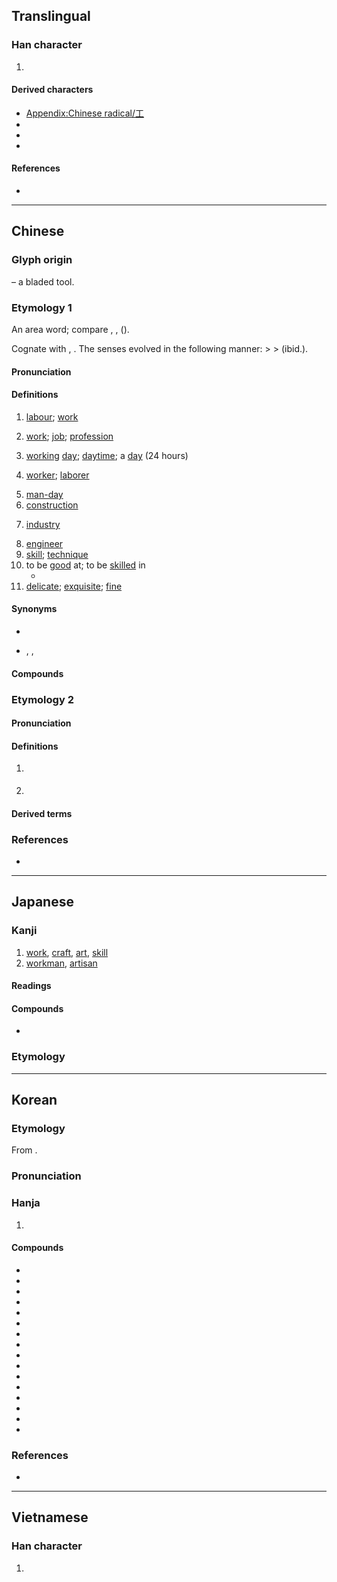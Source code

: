 {{also|エ|ㆲ|Appendix:Variations of "i"|uni=auto}}
{{character info}}
{{character info|⼯}}
==Translingual==
{{stroke order|type=animate}}

===Han character===
{{Han char|rn=48|rad=工|as=00|sn=3|four=10100|canj=MLM|ids=⿱一丄,⿱丅一}}

# {{mul-kangxi radical-def}}

====Derived characters====
* [[Appendix:Chinese radical/工]]
* {{l|mul|[[仜]], [[冮]], [[叿]], [[𡉎]], [[妅]], [[屸]], [[𢓁]], [[𢖷]], [[扛]], [[江]], [[𨸖]], [[𪰆]], [[杠]], [[𬇔]], [[灴]], [[玒]], [[肛]], [[𬒬]], [[𥃽]], [[矼]], [[𧘍]], [[䉺]], [[紅]]([[红]]), [[缸]], [[羾]], [[𦔸]], [[舡]], [[虹]], [[𧢸]], [[訌]]([[讧]]), [[䜫]], [[豇]], [[䞑]], [[𨊧]], [[釭]]([[𮣲]]), [[𬛀]], [[䪦]], [[䫹]], [[𮨷]], [[魟]]([[𫚉]]), [[𩾬]]}}
* {{l|mul|[[𠃖]], [[㓛]], [[㓚]], [[功]], [[卭]], [[㣉]], [[邛]], [[攻]], [[𣢈]], [[瓨]], [[𦏼]], [[𧈬]], [[𨾊]], [[項]]([[项]]), [[䲨]]([[𬷾]]), [[𭄟]], [[𡉐]], [[𢖶]], [[汞]], [[𭴃]], [[𥁁]], [[𬎥]], [[𦏺]], [[𧈫]], [[貢]]([[贡]]), [[𫔙]], [[𣒳]], [[𭘎]], [[仝]], [[㒰]], [[𡧇]], [[𡰱]], [[㞬]], [[𭠀]], [[𭥐]], [[杢]], [[巠]], [[𦒳]], [[𥃿]], [[𫀧]], [[空]], [[笁]], [[𬛸]], [[𠱯]], [[匞]], [[式]], [[疘]], [[𢒄]], [[𬮚]], [[𡆬]], [[噐]], [[𤔌]]}}
* {{l|mul|[[𠵋]], [[𡥴]], [[𦁻]], [[𠽇]], [[𡐘]], [[𢝘]], [[揑]], [[湼]], [[䛼]], [[毁]], [[恐]], [[𦅛]], [[滘]], [[壽]], [[尋]], [[㝷]]}}

====References====
* {{Han ref|kx=0325.010|dkj=08714|dj=0626.020|hdz=10410.060|uh=5DE5|ud=24037|bh=A475|bd=42101}}

----

==Chinese==
{{zh-forms|alt=𠜝,㠪,𢀚,𢒅,㣉,𢒄}}

===Glyph origin===
{{Han etym}}
{{liushu|p}} – a bladed tool.

===Etymology 1===
An area word; compare {{cog|my|ခိုင်း||to order or ask someone to do something}}, {{cog|omx|kloñ|tr=kloɲ|t=to work}}, {{cog|omx|klon|tr=klon|t=to have charge of cultivation}} ({{zh-ref|Schuessler, 2007}}).

Cognate with {{och-l|功|merit; achievement}}, {{och-l|攻|to attack}}. The senses evolved in the following manner: {{zh-l|*工|work artisan}} > {{zh-l|*功|merit; achievement}} > {{zh-l|*攻|to attack}} (ibid.).

====Pronunciation====
{{zh-pron
|m=gōng
|ma=Zh-gōng.oga
|m-s=gong1
|dg=гун1
|c=gung1
|c-t=guung1
|g=gung1
|h=pfs=kûng;gd=gung1
|j=gung1
|mb=gó̤ng
|md=gĕ̤ng/gŭng
|md_note=gĕ̤ng - vernacular; gŭng - literary
|mn=ml,jj,ha,zp,tw:kong/ml,jj,ha,zp,tw,sg:kang/tw,xm,zz:khang
|mn_note=kong - literary; kang - vernacular; khang - vernacular (in {{zh-l|*工課}})
|mn-t=gang1/gong1
|mn-t_note=gong1 - one of the symbols in Gongchepu
|w=1kon
|x=gong1
|mc=y
|oc=y
|cat=n
}}

====Definitions====
{{zh-hanzi}}

# [[labour]]; [[work]] {{zh-mw|c:份}}
#: {{zh-x|工作|work}}
#: {{zh-x|罷工|to strike}}
#: {{zh-x|偷工減料|to do shoddy work and use inferior materials}}
# {{lb|zh|regional|or|dialectal|including|Southeast Asia}} [[work]]; [[job]]; [[profession]] {{zh-mw|c:份}}
#: {{zh-x|你 做 什麼 工？|What is your '''job'''?}}
#: {{zh-x|你 失業\失 咗 失業\業 咁 耐，仲 唔 快 啲 搵 返 份 工！|It's been a while since you lost your job; you need to find a new job soon!|C|ref={{l|zh||開放詞典}} [Kaifang Cidian]}}
# {{lb|zh|Min Bei|Min Dong|Min Nan}} [[working]] [[day]]; [[daytime]]; a [[day]] (24 hours)
# [[worker]]; [[laborer]]
#: {{zh-x|女工|female worker}}
#: {{zh-x|礦工|miner}}
#: {{zh-x|陶瓷工|potter}}
#: {{zh-x|工農|workers and peasants}}
# [[man-day]]
# [[construction]]
#: {{zh-x|工地|'''construction''' site}}
#: {{zh-x|竣工|to finish '''construction'''}}
# [[industry]]
#: {{zh-x|化工|chemical industry}}
# [[engineer]]
# [[skill]]; [[technique]]
# to be [[good]] at; to be [[skilled]] in
#* {{zh-x|昔者 ^舜 工 於 使 人，^造-父 工 於 使 馬。||ref=Hanshi Waizhuan}}
# [[delicate]]; [[exquisite]]; [[fine]]
#: {{zh-x|工巧|delicate; exquisite}}

====Synonyms====
* {{sense|time period}}
{{zh-dial|天}}
* {{sense|work}} {{zh-l|活}}, {{zh-l|事}}, {{zh-l|工作}}
{{zh-dial|職業}}

====Compounds====
{{zh-der|hide_pron=1|一工兒|上工|下工|交工|人工|代工|件工|做工|停工|偷工減料|傭工|共工|兵工|冶工|冷加工|出工|刀鑷工|分工|分工整合|刻工|剃工|加工|加工區|加工品|動工|勞工|包工|包工連鎖|包身工|化工|半工半讀|同工同酬|同工異曲|同工異調|名工|員工|唱工|圖工|圬工|坌工|城工|壩工|士農工商|壯工|夜工|大工|大工告成|天工|天工開物|女工|奴工|學徒工|完工|宗工|射工|小工|工事|工人|工件|工作|工傷|工價|工兵|工具|工力|工力悉敵|工務局|工匠|工區|工友|工商|工地|工地秀|工場|工場動員|工夫|工女|工字鋼|工學|工學院|工寮|工專|工尺|工尺字|工尺譜|工巧|工師|工廠|工役|工徒|工心計|工房|工拙|工效|工整|工料|工時|工會|工期|工本|工本費|工本飯米|工架|工棚|工業|工楷|工模|工正|工段|工潮|工率|工用|工研院|工碼兒|工礦|工科|工程|工種|工竣|工筆|工筆畫|工細|工緻|工致|工薪|工藝|工蜂|工蟻|工課|工讀|工讀生|工資|工賑|工農兵|工運|工部|工錢|工間操|工關|工頭|工顧錢|工食|工齡|巧奪天工|巧工|師工|幫工|底工|彈性工時|復工|德言工貌|志工|忙工|怠工|情詞易工|手工|打工|技工|捆工|攬工|收工|放工|政工|散工|施工|日工|曠工|替工|木工|杜工部|校工|構工|樂工|模板工|機工|櫛工|櫛髮工|欽工|歇工|武工|水工|水電工|河工|泥工|泥水工|減工偷料|漆工|潛盾工法|火工道人|焊工|熱加工|熱工學|營工|牧工|特工|玉工|理工|異曲同工|畫工|畫工兒|百工|監工|督工|短工|石工|磨洋工|礦工|社工|社會分工|神工妙力|神工鬼力|神工鬼斧|窮工極巧|窮而後工|窯工|竣工|童工|竹工|篙工|粗工|精工|紙工|細工|經濟罷工|編工|縫工|繡工|纊工|罷工|羊工|美工|義工|考工令|考工記|職工|背工|能工巧匠|臣工|臨時工|興工|舵工|船工|良工|良工心苦|苦工|華工|蠶工|衣工|試工|變形工時|起工|趁工|趕工|蹻工|車工|軍工|農工|金工|針工|鉋工|鉗工|銑工|鍛工|鐵工|鑄工|長工|開工|陶瓷工|險工|雇工|雙職工|雜工|雨工|零工|電工|養工處|馬工枚速|高工|髹工|鬼工|鬼斧神工|鳩工|鳩工庀材|人工心臟|工礦炸藥|工程師|人工海鹽|工程進度|工作抽樣|工業服務|勞工問題|工業區|地下工作|交通工程|勞工福利|人工蝸牛|工業團體|工作簡化|人工降雨|工作權|工業連鎖|人工受孕|工作分析|保稅工廠|工作天|最低工資|塑性加工|工廠布置|工業用水|小工藝|公路工程|地下工廠|加工業|勞工管理|人工氣腹|工業權|人因工程|工業城|工業政策|工商社會|工廠工業|工商黃頁|工作圖|兵工廠|工業社會|工作經驗|工藝美術|塑膠工業|工業用圖|工程分析|工業港|工作午餐|性工作者|人工氣胸|工作母機|工夫茶|工藝學|人工受精|人工免疫|工作船|建築工程|勞工運動|人工流產|人工成本|人工植牙|工作抽查|勞工政策|土木工程|工程塑膠|平均工資|工業區位|工程兵|工藝雜流|工藝教育|工藝品|工程隊|工程師節|工程力學|人工呼吸|工業體系|工業設計|工業經濟|工業節|工業病|工業廢汙|工業工程|工業局|工業園區|工業國家|工業化|工業動員|工業分類|工廠衛生|工廠法|工尺字兒|工商業|工具鋼|工具機|工具工程|工作證|工作網|工作目標|工作狂|工作物|工作條件|工作日|工作方案|工作單|人工閱卷|勞工立法|募資工具|工程浩大|工業活動|工程設計|人工色素|工作契約|工作服|工作室|人工島|工作坊|大陸勞工|工作倫理|下工夫|工人運動|工業中毒|夕陽工業|工作小組|工作站|基本工資|基礎工程|五小工業|工礦檢查|人工魚礁|工程測量|工具書|外籍勞工|人工繁殖|工作臺|半刻工夫|做工夫|化學工業|勞工團體|人工血液|不多工夫|分工合作|工業革命|交通工具|勞工教育|工商階級|人工養殖|人工冬眠|勞工法庭|人工智慧|手工業|教育工學|沒工夫|抓工夫|田野工作|沒得工夫|知識工程|板金工作|水利工程|民間工藝|生產工具|生物工程|死工夫|捷運工程|手工藝|木材工業|手工藝品|社會工作|拉鏈工程|琉璃工藝|機械工業|石化工業|白領勞工|產業工人|用工夫|環境工程|特種工藝|灌溉工程|泰國勞工|水磨工夫|生態工程|有工夫|排水工程|遺傳工程|職工學校|閒工夫|衛生工程|計時工資|鬍子工程|鑲嵌工藝|計件工資|造船工業|重工業|美工指導|纖維工業|鋼鐵工業|金屬工藝|航太工業|護坡工程|系統工程|食品工業|電腦美工|運輸工具|道路工程|鐵工廠|表面工夫|輕工業|資訊工業|賣工夫|農產加工|航空工程|職業工會|湖工|工程大|見工|工工}}

===Etymology 2===
{{zh-forms}}

====Pronunciation====
{{zh-pron
|m=gōng
|c=gung1
|cat=n
}}

====Definitions====
{{zh-hanzi}}

# {{lb|zh|music}} {{ng|[[Kunqu]] [[gongche]] [[notation]] for the [[note]] [[mi]] (3).}}
# {{lb|zh|music}} {{ng|[[Cantonese opera]] [[gongche]] [[notation]] for the [[note]] [[mi]] (3).}}

====Derived terms====
{{zh-der|𪛜|仜:gōng|𢓁}}

===References===
* {{R:yue:Hanzi}}

----

==Japanese==

===Kanji===
{{ja-kanji|grade=2|rs=工00}}

# [[work]], [[craft]], [[art]], [[skill]]
# [[workman]], [[artisan]]

====Readings====
{{ja-readings
|goon=く
|kanon=こう
|kun=たくみ-, つかさ-, わざ-
}}

====Compounds====
* {{ja-r|陶%工|とう%こう}}

===Etymology===
{{ja-kanjitab|たくみ|yomi=k}}
{{ja-see|たくみ}}

----

==Korean==

===Etymology===
From {{der|ko|ltc|sort=공|-}} {{ltc-l|工}}.

{{collapse|
* {{hanja-dongguk|고ᇰ|kwong}}
* {{hanja-hunmong|고ᇰ|kwong|人類#중03B|hun=공쟝바치 고ᇰ}}
* {{hanja-gwangju|공|kwong|hun=바지 공}}
* {{hanja-sinjeung|공|kwong|hun=바치 공}}
|Historical readings
|bg=#FFFFFF}}

===Pronunciation===
{{ko-hanja-pron|공}}

===Hanja===
{{ko-hanja-search}}
{{ko-hanja|장인|공}}

# {{hanja form of|공|master [[craftsman]]; master [[artisan]]}}

====Compounds====
{{der-top4|Compounds}}
* {{ko-l|가공|加工}}
* {{ko-l|공구|工具}}
* {{ko-l|공단|工團}}
* {{ko-l|공방|工房}}
* {{ko-l|공부|工夫}}
* {{ko-l|공사|工事}}
* {{ko-l|공업|工業}}
* {{ko-l|공예|工藝}}
* {{ko-l|공작|工作}}
* {{ko-l|공장|工場}}
* {{ko-l|공학|工學}}
* {{ko-l|목공|木工}}
* {{ko-l|사공|沙工/砂工}}
* {{ko-l|인공|人工}}
* {{ko-l|준공|竣工}}
* {{ko-l|공정|工程}}
{{der-bottom}}

===References===
* {{R:hanjadoc|2946}}

----

==Vietnamese==

===Han character===
{{vi-readings|reading=công, cong, côông, gồng, trong, cung|rs=工00}}

# {{rfdef|vi|sort=工00}}

[[Category:CJKV radicals| ]]